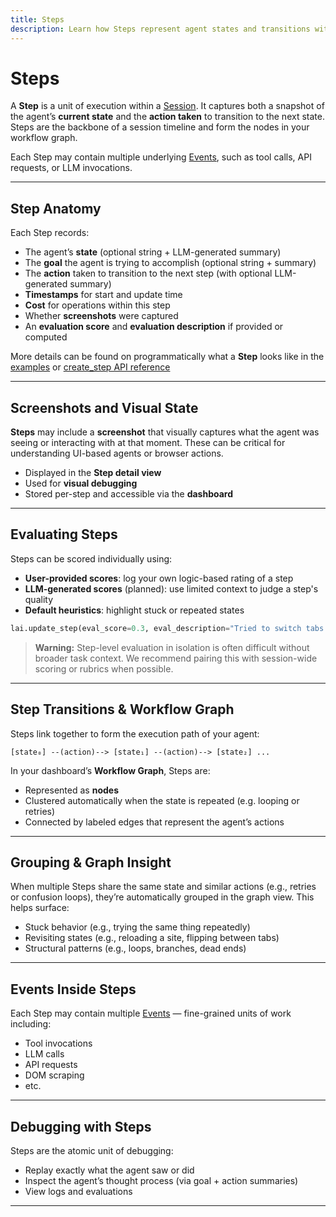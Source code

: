 ```yaml
---
title: Steps
description: Learn how Steps represent agent states and transitions within a Session.
---
```


# Steps

A **Step** is a unit of execution within a [Session](/core-concepts/sessions). It captures both a snapshot of the agent’s **current state** and the **action taken** to transition to the next state. Steps are the backbone of a session timeline and form the nodes in your workflow graph.

Each Step may contain multiple underlying [Events](/core-concepts/events), such as tool calls, API requests, or LLM invocations.

---

## Step Anatomy

Each Step records:

- The agent’s **state** (optional string + LLM-generated summary)
- The **goal** the agent is trying to accomplish (optional string + summary)
- The **action** taken to transition to the next step (with optional LLM-generated summary)
- **Timestamps** for start and update time
- **Cost** for operations within this step
- Whether **screenshots** were captured
- An **evaluation score** and **evaluation description** if provided or computed

More details can be found on programmatically what a **Step** looks like in the [examples](/python-sdk/examples) or [create_step API reference](/python-sdk/create_step)

---

## Screenshots and Visual State

**Steps** may include a **screenshot** that visually captures what the agent was seeing or interacting with at that moment. These can be critical for understanding UI-based agents or browser actions.

- Displayed in the **Step detail view**
- Used for **visual debugging**
- Stored per-step and accessible via the **dashboard**

---

## Evaluating Steps

Steps can be scored individually using:

- **User-provided scores**: log your own logic-based rating of a step
- **LLM-generated scores** (planned): use limited context to judge a step's quality
- **Default heuristics**: highlight stuck or repeated states

```python
lai.update_step(eval_score=0.3, eval_description="Tried to switch tabs but failed.")
```

> **Warning:** Step-level evaluation in isolation is often difficult without broader task context. We recommend pairing this with session-wide scoring or rubrics when possible.

---

## Step Transitions & Workflow Graph

Steps link together to form the execution path of your agent:

```text
[state₀] --(action)--> [state₁] --(action)--> [state₂] ...
```

In your dashboard’s **Workflow Graph**, Steps are:

- Represented as **nodes**
- Clustered automatically when the state is repeated (e.g. looping or retries)
- Connected by labeled edges that represent the agent’s actions


---

## Grouping & Graph Insight

When multiple Steps share the same state and similar actions (e.g., retries or confusion loops), they’re automatically grouped in the graph view. This helps surface:

- Stuck behavior (e.g., trying the same thing repeatedly)
- Revisiting states (e.g., reloading a site, flipping between tabs)
- Structural patterns (e.g., loops, branches, dead ends)

---

## Events Inside Steps

Each Step may contain multiple [Events](/events) — fine-grained units of work including:

- Tool invocations
- LLM calls
- API requests
- DOM scraping
- etc.


---

## Debugging with Steps

Steps are the atomic unit of debugging:

- Replay exactly what the agent saw or did
- Inspect the agent’s thought process (via goal + action summaries)
- View logs and evaluations

---

